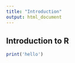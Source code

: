 ```yaml
---
title: "Introduction"
output: html_document
---
```


## Introduction to R 

```r
print('hello')
```

